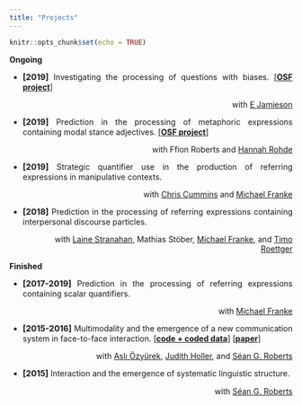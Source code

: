 ```yaml
---
title: "Projects"
---
```


```r
knitr::opts_chunk$set(echo = TRUE)
```

<style>
body {
  text-align: justify}

h1 {
  text-align: center
}
</style>

**Ongoing**

* <span style="font-size:11pt;font-weight:bold;">[2019]</span> Investigating the processing of questions with biases. [[**OSF project**]](https://osf.io/7a2jk/) 
<p style="text-align:right">with [E Jamieson](https://ejamieson.com/)</p>

* <span style="font-size:11pt;font-weight:bold;">[2019]</span> Prediction in the processing of metaphoric expressions containing modal stance adjectives. [[**OSF project**]](https://osf.io/5v9xf/) 
<p style="text-align:right">with Ffion Roberts and [Hannah Rohde](http://www.lel.ed.ac.uk/~hrohde/)</p>

* <span style="font-size:11pt;font-weight:bold;">[2019]</span> Strategic quantifier use in the production of referring expressions in manipulative contexts.  
<p style="text-align:right">with [Chris Cummins](http://www.crcummins.com/) and [Michael Franke](http://www.home.uni-osnabrueck.de/michfranke/index.html)</p>

* <span style="font-size:11pt;font-weight:bold;">[2018]</span> Prediction in the processing of referring expressions containing interpersonal discourse particles.  
<p style="text-align:right">with [Laine Stranahan](http://www.lainestranahan.com/), Mathias Stöber, [Michael Franke](http://www.home.uni-osnabrueck.de/michfranke/index.html), and [Timo Roettger](https://timo-roettger.weebly.com/)</p>


**Finished** 

* <span style="font-size:11pt;font-weight:bold;">[2017-2019]</span> Prediction in the processing of referring expressions containing scalar quantifiers.  
<p style="text-align:right">with [Michael Franke](http://www.home.uni-osnabrueck.de/michfranke/index.html)</p>

* <span style="font-size:11pt;font-weight:bold;">[2015-2016]</span> Multimodality and the emergence of a new communication system in face-to-face interaction. [[**code + coded data**]](https://github.com/seannyD/multimodalCommunicationGame) [[**paper**]](https://dx.doi.org/10.1098/rsos.182056)
<p style="text-align:right">with [Aslı Özyürek](https://www.mpi.nl/people/ozyurek-asli), [Judith Holler](https://www.mpi.nl/people/holler-judith), and [Séan G. Roberts](https://www.cardiff.ac.uk/people/view/1742244-)</p>


* <span style="font-size:11pt;font-weight:bold;">[2015]</span> Interaction and the emergence of systematic linguistic structure.   
<p style="text-align:right">with [Séan G. Roberts](https://www.cardiff.ac.uk/people/view/1742244-)</p>